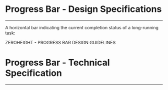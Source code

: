
<Meta title="ODS Components/User feedback/Progress Bar [atom]/Specifications" />

# Progress Bar - Design Specifications
----

A horizontal bar indicating the current completion status of a long-running task:
<div>
  <osds-button color="primary" variant="ghost" href="https://zeroheight.com/6fc8a63f7/p/896cfd-progress-bar/b/40a887" target="_blank">
    ZEROHEIGHT - PROGRESS BAR DESIGN GUIDELINES &nbsp;
    <osds-icon name="external-link" color="primary" size="xs"></osds-icon>
  </osds-button>
</div>

# Progress Bar - Technical Specification
----

<SpecificationsProgressBar />
